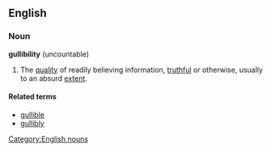 ==English==
===Noun===
'''gullibility''' (uncountable)
# The [[quality]] of readily believing information, [[truthful]] or otherwise, usually to an absurd [[extent]].  

====Related terms====
*[[gullible]]
*[[gullibly]]

[[Category:English nouns]]